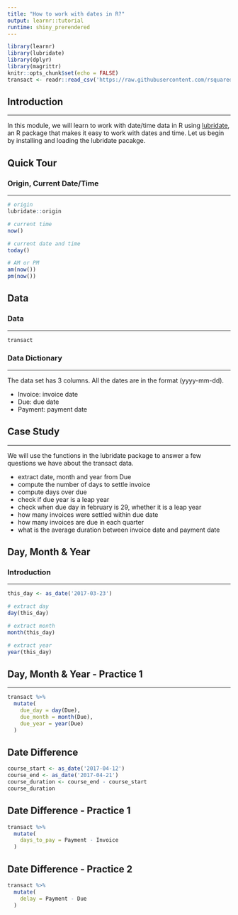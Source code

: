 ```yaml
---
title: "How to work with dates in R?"
output: learnr::tutorial
runtime: shiny_prerendered
---
```


```r
library(learnr)
library(lubridate)
library(dplyr)
library(magrittr)
knitr::opts_chunk$set(echo = FALSE)
transact <- readr::read_csv('https://raw.githubusercontent.com/rsquaredacademy/datasets/master/transact.csv')
```

## Introduction

<hr>

 In this module, we will learn to work with date/time data in R using [lubridate]( https://CRAN.R-project.org/package=lubridate), an R package that makes it easy to work with dates and time. Let us begin by installing and loading the lubridate pacakge.

## Quick Tour

### Origin, Current Date/Time

<hr>

```r
# origin
lubridate::origin

# current time
now()

# current date and time
today()

# AM or PM
am(now())  
pm(now())
```

## Data

### Data

<hr>

```r
transact
```

### Data Dictionary

<hr>

The data set has 3 columns. All the dates are in the format (yyyy-mm-dd).

- Invoice: invoice date 
- Due: due date
- Payment: payment date

## Case Study

<hr>

We will use the functions in the lubridate package to answer a few 
questions we have about the transact data.

- extract date, month and year from Due
- compute the number of days to settle invoice
- compute days over due
- check if due year is a leap year
- check when due day in february is 29, whether it is a leap year
- how many invoices were settled within due date
- how many invoices are due in each quarter
- what is the average duration between invoice date and payment date


## Day, Month & Year

### Introduction

<hr>

```r
this_day <- as_date('2017-03-23')

# extract day
day(this_day)

# extract month
month(this_day)

# extract year
year(this_day)
```

## Day, Month & Year - Practice 1

<hr>

```r
transact %>%
  mutate(
    due_day = day(Due),
    due_month = month(Due),
    due_year = year(Due)
  )
```

## Date Difference

```r
course_start <- as_date('2017-04-12')
course_end <- as_date('2017-04-21')
course_duration <- course_end - course_start
course_duration
```


## Date Difference - Practice 1

```r
transact %>%
  mutate(
    days_to_pay = Payment - Invoice
  )
```

## Date Difference - Practice 2

```r
transact %>%
  mutate(
    delay = Payment - Due
  )
```

